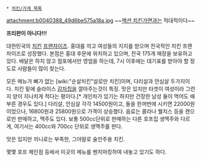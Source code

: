  * [[치킨/가게 목록]]

attachment:b0040388_49d6be575a18a.jpg
~~[[액션 치킨가면]]과는 적대적이다~~

'''프리판이 아니다!!!'''

대한민국의 [[치킨]] [[프랜차이즈]]. 홍대를 끼고 여성들의 지지를 받으며 전국적인 치킨 프랜차이즈로 성장했다. 본점은 홍대 후문에 위치하고 있으며, 전국 175개 매장을 보유하고 있다. 배달은 하지 않고 점포에서만 영업을 하는데, 7시 이후에는 대기표를 받아야 할 정도로 사람들이 많이 찾는다. 

모든 메뉴가 뼈가 없는 [wiki:"순살치킨"살로만 치킨]이며, 다리살과 안심살 두가지이다. 치킨 밑에 슬라이스 [[감자칩]]을 깔아주는것이 특징. 맛은 있지만 타겟이 여성이라 그런지 양이 지나치게 적다는 평이다.[* 개인차가 있기는 하지만 건장한 남성 둘이 먹어도 배부른 경우도 있다.] 다리살, 안심살 각각 14500원이고, 둘을 한꺼번에 시키면 22000원이었으나, 16800원과 25800원으로 가격이 상승했다. 음료는 콜라나 웰치스 등을 캔으로만 판매하고, 맥주도 있다. 보통 500cc단위로 판매하는 다른 호프집 생맥주와 다르게, 여기서는 400cc와 700cc 단위로 생맥주를 판다. 

맛은 있지만 끼니로는 부족한, 그야말로 술안주용 치킨.

몇몇 호프 체인점 등에서 이곳의 메뉴를 벤치마킹하여 내놓고 있기도 하다.

